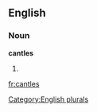 
==English==

===Noun===
'''cantles'''

# {{plural of|[[cantle]]}}

[[Category:English plurals]]

[[fr:cantles]]